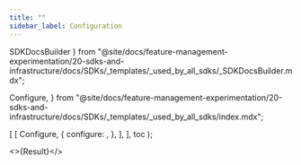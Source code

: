 ```yaml
---
title: ""
sidebar_label: Configuration
---
```


  SDKDocsBuilder
} from "@site/docs/feature-management-experimentation/20-sdks-and-infrastructure/docs/SDKs/_templates/_used_by_all_sdks/_SDKDocsBuilder.mdx";

  Configure,
} from "@site/docs/feature-management-experimentation/20-sdks-and-infrastructure/docs/SDKs/_templates/_used_by_all_sdks/index.mdx";




  [
    [
      Configure,
      {
        configure: <ConfigureSdk />,
      },
    ],
  ],
  toc
);

<>{Result}</>